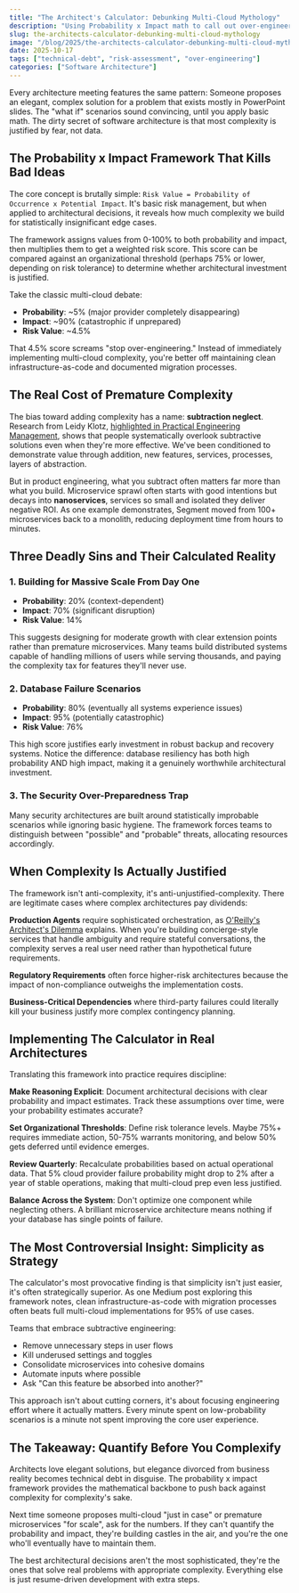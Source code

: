 ```yaml
---
title: "The Architect's Calculator: Debunking Multi-Cloud Mythology"
description: "Using Probability x Impact math to call out over-engineering excuses and justify architectural complexity"
slug: the-architects-calculator-debunking-multi-cloud-mythology
image: "/blog/2025/the-architects-calculator-debunking-multi-cloud-mythology.avif"
date: 2025-10-17
tags: ["technical-debt", "risk-assessment", "over-engineering"]
categories: ["Software Architecture"]
---
```


Every architecture meeting features the same pattern: Someone proposes an elegant, complex solution for a problem that exists mostly in PowerPoint slides. The "what if" scenarios sound convincing, until you apply basic math. The dirty secret of software architecture is that most complexity is justified by fear, not data.

## The Probability x Impact Framework That Kills Bad Ideas

The core concept is brutally simple: `Risk Value = Probability of Occurrence x Potential Impact`. It's basic risk management, but when applied to architectural decisions, it reveals how much complexity we build for statistically insignificant edge cases.

The framework assigns values from 0-100% to both probability and impact, then multiplies them to get a weighted risk score. This score can be compared against an organizational threshold (perhaps 75% or lower, depending on risk tolerance) to determine whether architectural investment is justified.

Take the classic multi-cloud debate:

- **Probability**: ~5% (major provider completely disappearing)
- **Impact**: ~90% (catastrophic if unprepared)
- **Risk Value**: ~4.5%

That 4.5% score screams "stop over-engineering." Instead of immediately implementing multi-cloud complexity, you're better off maintaining clean infrastructure-as-code and documented migration processes.

## The Real Cost of Premature Complexity

The bias toward adding complexity has a name: **subtraction neglect**. Research from Leidy Klotz, [highlighted in Practical Engineering Management](https://www.practicalengineering.management/p/less-is-more-in-product-engineering), shows that people systematically overlook subtractive solutions even when they're more effective. We've been conditioned to demonstrate value through addition, new features, services, processes, layers of abstraction.

But in product engineering, what you subtract often matters far more than what you build. Microservice sprawl often starts with good intentions but decays into **nanoservices**, services so small and isolated they deliver negative ROI. As one example demonstrates, Segment moved from 100+ microservices back to a monolith, reducing deployment time from hours to minutes.

## Three Deadly Sins and Their Calculated Reality

### 1. Building for Massive Scale From Day One

- **Probability**: 20% (context-dependent)
- **Impact**: 70% (significant disruption)
- **Risk Value**: 14%

This suggests designing for moderate growth with clear extension points rather than premature microservices. Many teams build distributed systems capable of handling millions of users while serving thousands, and paying the complexity tax for features they'll never use.

### 2. Database Failure Scenarios

- **Probability**: 80% (eventually all systems experience issues)
- **Impact**: 95% (potentially catastrophic)
- **Risk Value**: 76%

This high score justifies early investment in robust backup and recovery systems. Notice the difference: database resiliency has both high probability AND high impact, making it a genuinely worthwhile architectural investment.

### 3. The Security Over-Preparedness Trap

Many security architectures are built around statistically improbable scenarios while ignoring basic hygiene. The framework forces teams to distinguish between "possible" and "probable" threats, allocating resources accordingly.

## When Complexity Is Actually Justified

The framework isn't anti-complexity, it's anti-unjustified-complexity. There are legitimate cases where complex architectures pay dividends:

**Production Agents** require sophisticated orchestration, as [O'Reilly's Architect's Dilemma](https://www.oreilly.com/radar/the-architects-dilemma/) explains. When you're building concierge-style services that handle ambiguity and require stateful conversations, the complexity serves a real user need rather than hypothetical future requirements.

**Regulatory Requirements** often force higher-risk architectures because the impact of non-compliance outweighs the implementation costs.

**Business-Critical Dependencies** where third-party failures could literally kill your business justify more complex contingency planning.

## Implementing The Calculator in Real Architectures

Translating this framework into practice requires discipline:

**Make Reasoning Explicit**: Document architectural decisions with clear probability and impact estimates. Track these assumptions over time, were your probability estimates accurate?

**Set Organizational Thresholds**: Define risk tolerance levels. Maybe 75%+ requires immediate action, 50-75% warrants monitoring, and below 50% gets deferred until evidence emerges.

**Review Quarterly**: Recalculate probabilities based on actual operational data. That 5% cloud provider failure probability might drop to 2% after a year of stable operations, making that multi-cloud prep even less justified.

**Balance Across the System**: Don't optimize one component while neglecting others. A brilliant microservice architecture means nothing if your database has single points of failure.

## The Most Controversial Insight: Simplicity as Strategy

The calculator's most provocative finding is that simplicity isn't just easier, it's often strategically superior. As one Medium post exploring this framework notes, clean infrastructure-as-code with migration processes often beats full multi-cloud implementations for 95% of use cases.

Teams that embrace subtractive engineering:

- Remove unnecessary steps in user flows
- Kill underused settings and toggles
- Consolidate microservices into cohesive domains
- Automate inputs where possible
- Ask "Can this feature be absorbed into another?"

This approach isn't about cutting corners, it's about focusing engineering effort where it actually matters. Every minute spent on low-probability scenarios is a minute not spent improving the core user experience.

## The Takeaway: Quantify Before You Complexify

Architects love elegant solutions, but elegance divorced from business reality becomes technical debt in disguise. The probability x impact framework provides the mathematical backbone to push back against complexity for complexity's sake.

Next time someone proposes multi-cloud "just in case" or premature microservices "for scale", ask for the numbers. If they can't quantify the probability and impact, they're building castles in the air, and you're the one who'll eventually have to maintain them.

The best architectural decisions aren't the most sophisticated, they're the ones that solve real problems with appropriate complexity. Everything else is just resume-driven development with extra steps.
